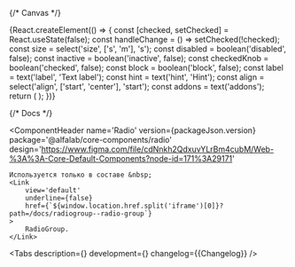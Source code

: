 

<Meta title='Components/Radio' component={Radio} id='Radio' />

{/* Canvas */}

<Story name='Radio'>
    {React.createElement(() => {
        const [checked, setChecked] = React.useState(false);
        const handleChange = () => setChecked(!checked);
        const size = select('size', ['s', 'm'], 's');
        const disabled = boolean('disabled', false);
        const inactive = boolean('inactive', false);
        const checkedKnob = boolean('checked', false);
        const block = boolean('block', false);
        const label = text('label', 'Text label');
        const hint = text('hint', 'Hint');
        const align = select('align', ['start', 'center'], 'start');
        const addons = text('addons');
        return (
            <Radio
                disabled={disabled}
                inactive={inactive}
                addons={addons}
                block={block}
                size={size}
                align={align}
                onChange={handleChange}
                checked={checked || checkedKnob}
                hint={hint}
                label={label}
            />
        );
    })}
</Story>

{/* Docs */}

<ComponentHeader
    name='Radio'
    version={packageJson.version}
    package='@alfalab/core-components/radio'
    design='https://www.figma.com/file/cdNnkh2QdxuvYLrBm4cubM/Web-%3A%3A-Core-Default-Components?node-id=171%3A29171'
>
    Используется только в составе &nbsp;
    <Link
        view='default'
        underline={false}
        href={`${window.location.href.split('iframe')[0]}?path=/docs/radiogroup--radio-group`}
    >
        RadioGroup.
    </Link>
</ComponentHeader>

<Tabs
    description={<Description />}
    development={<Development />}
    changelog={<Markdown>{Changelog}</Markdown>}
/>
